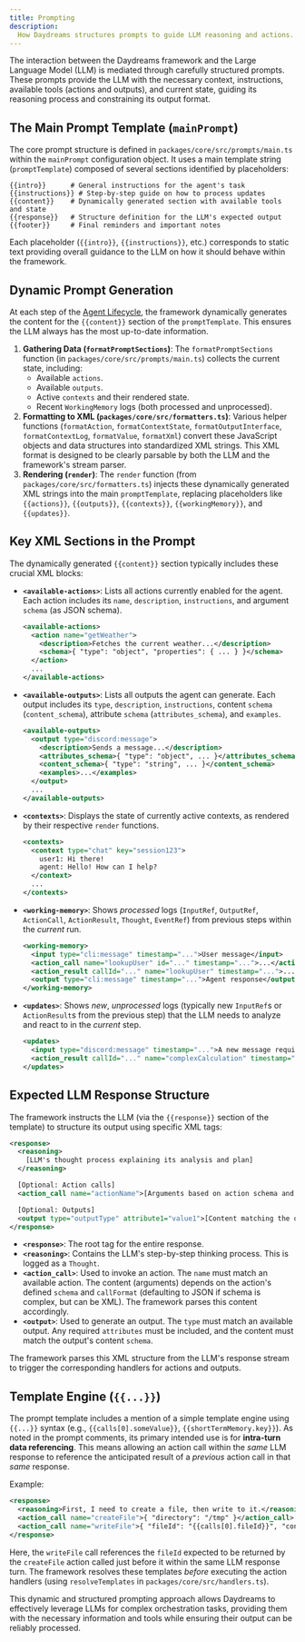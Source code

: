 ```yaml
---
title: Prompting
description:
  How Daydreams structures prompts to guide LLM reasoning and actions.
---
```


The interaction between the Daydreams framework and the Large Language Model
(LLM) is mediated through carefully structured prompts. These prompts provide
the LLM with the necessary context, instructions, available tools (actions and
outputs), and current state, guiding its reasoning process and constraining its
output format.

## The Main Prompt Template (`mainPrompt`)

The core prompt structure is defined in `packages/core/src/prompts/main.ts`
within the `mainPrompt` configuration object. It uses a main template string
(`promptTemplate`) composed of several sections identified by placeholders:

```text
{{intro}}      # General instructions for the agent's task
{{instructions}} # Step-by-step guide on how to process updates
{{content}}    # Dynamically generated section with available tools and state
{{response}}   # Structure definition for the LLM's expected output
{{footer}}     # Final reminders and important notes
```

Each placeholder (`{{intro}}`, `{{instructions}}`, etc.) corresponds to static
text providing overall guidance to the LLM on how it should behave within the
framework.

## Dynamic Prompt Generation

At each step of the [Agent Lifecycle](/docs/concepts/agent-lifecycle), the
framework dynamically generates the content for the `{{content}}` section of the
`promptTemplate`. This ensures the LLM always has the most up-to-date
information.

1.  **Gathering Data (`formatPromptSections`)**: The `formatPromptSections`
    function (in `packages/core/src/prompts/main.ts`) collects the current
    state, including:
    - Available `actions`.
    - Available `outputs`.
    - Active `contexts` and their rendered state.
    - Recent `WorkingMemory` logs (both processed and unprocessed).
2.  **Formatting to XML (`packages/core/src/formatters.ts`)**: Various helper
    functions (`formatAction`, `formatContextState`, `formatOutputInterface`,
    `formatContextLog`, `formatValue`, `formatXml`) convert these JavaScript
    objects and data structures into standardized XML strings. This XML format
    is designed to be clearly parsable by both the LLM and the framework's
    stream parser.
3.  **Rendering (`render`)**: The `render` function (from
    `packages/core/src/formatters.ts`) injects these dynamically generated XML
    strings into the main `promptTemplate`, replacing placeholders like
    `{{actions}}`, `{{outputs}}`, `{{contexts}}`, `{{workingMemory}}`, and
    `{{updates}}`.

## Key XML Sections in the Prompt

The dynamically generated `{{content}}` section typically includes these crucial
XML blocks:

- **`<available-actions>`**: Lists all actions currently enabled for the agent.
  Each action includes its `name`, `description`, `instructions`, and argument
  `schema` (as JSON schema).
  ```xml
  <available-actions>
    <action name="getWeather">
      <description>Fetches the current weather...</description>
      <schema>{ "type": "object", "properties": { ... } }</schema>
    </action>
    ...
  </available-actions>
  ```
- **`<available-outputs>`**: Lists all outputs the agent can generate. Each
  output includes its `type`, `description`, `instructions`, content `schema`
  (`content_schema`), attribute `schema` (`attributes_schema`), and `examples`.
  ```xml
  <available-outputs>
    <output type="discord:message">
      <description>Sends a message...</description>
      <attributes_schema>{ "type": "object", ... }</attributes_schema>
      <content_schema>{ "type": "string", ... }</content_schema>
      <examples>...</examples>
    </output>
    ...
  </available-outputs>
  ```
- **`<contexts>`**: Displays the state of currently active contexts, as rendered
  by their respective `render` functions.
  ```xml
  <contexts>
    <context type="chat" key="session123">
      user1: Hi there!
      agent: Hello! How can I help?
    </context>
    ...
  </contexts>
  ```
- **`<working-memory>`**: Shows _processed_ logs (`InputRef`, `OutputRef`,
  `ActionCall`, `ActionResult`, `Thought`, `EventRef`) from previous steps
  within the _current_ run.
  ```xml
  <working-memory>
    <input type="cli:message" timestamp="...">User message</input>
    <action_call name="lookupUser" id="..." timestamp="...">...</action_call>
    <action_result callId="..." name="lookupUser" timestamp="...">...</action_result>
    <output type="cli:message" timestamp="...">Agent response</output>
  </working-memory>
  ```
- **`<updates>`**: Shows _new_, _unprocessed_ logs (typically new `InputRef`s or
  `ActionResult`s from the previous step) that the LLM needs to analyze and
  react to in the _current_ step.
  ```xml
  <updates>
    <input type="discord:message" timestamp="...">A new message requiring a response</input>
    <action_result callId="..." name="complexCalculation" timestamp="...">Result is 42</action_result>
  </updates>
  ```

## Expected LLM Response Structure

The framework instructs the LLM (via the `{{response}}` section of the template)
to structure its output using specific XML tags:

```xml
<response>
  <reasoning>
    [LLM's thought process explaining its analysis and plan]
  </reasoning>

  [Optional: Action calls]
  <action_call name="actionName">[Arguments based on action schema and format (JSON/XML)]</action_call>

  [Optional: Outputs]
  <output type="outputType" attribute1="value1">[Content matching the output's schema]</output>
</response>
```

- **`<response>`**: The root tag for the entire response.
- **`<reasoning>`**: Contains the LLM's step-by-step thinking process. This is
  logged as a `Thought`.
- **`<action_call>`**: Used to invoke an action. The `name` must match an
  available action. The content (arguments) depends on the action's defined
  `schema` and `callFormat` (defaulting to JSON if schema is complex, but can be
  XML). The framework parses this content accordingly.
- **`<output>`**: Used to generate an output. The `type` must match an available
  output. Any required `attributes` must be included, and the content must match
  the output's content `schema`.

The framework parses this XML structure from the LLM's response stream to
trigger the corresponding handlers for actions and outputs.

## Template Engine (`{{...}}`)

The prompt template includes a mention of a simple template engine using
`{{...}}` syntax (e.g., `{{calls[0].someValue}}`, `{{shortTermMemory.key}}`). As
noted in the prompt comments, its primary intended use is for **intra-turn data
referencing**. This means allowing an action call within the _same_ LLM response
to reference the anticipated result of a _previous_ action call in that _same_
response.

Example:

```xml
<response>
  <reasoning>First, I need to create a file, then write to it.</reasoning>
  <action_call name="createFile">{ "directory": "/tmp" }</action_call>
  <action_call name="writeFile">{ "fileId": "{{calls[0].fileId}}", "content": "Hello!" }</action_call>
</response>
```

Here, the `writeFile` call references the `fileId` expected to be returned by
the `createFile` action called just before it within the same LLM response turn.
The framework resolves these templates _before_ executing the action handlers
(using `resolveTemplates` in `packages/core/src/handlers.ts`).

This dynamic and structured prompting approach allows Daydreams to effectively
leverage LLMs for complex orchestration tasks, providing them with the necessary
information and tools while ensuring their output can be reliably processed.
